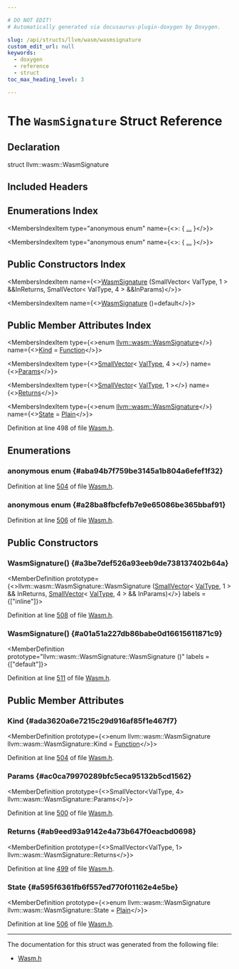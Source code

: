 ```yaml
---

# DO NOT EDIT!
# Automatically generated via docusaurus-plugin-doxygen by Doxygen.

slug: /api/structs/llvm/wasm/wasmsignature
custom_edit_url: null
keywords:
  - doxygen
  - reference
  - struct
toc_max_heading_level: 3

---
```





# The `WasmSignature` Struct Reference

<DoxygenPage pluginConfig={pluginConfig}>



## Declaration

<CodeBlock>struct llvm::wasm::WasmSignature</CodeBlock>

## Included Headers

<IncludesList>
<IncludesListItem
  filePath="llvm/BinaryFormat/Wasm.h"
  permalink="/docs/api/files/include/include/llvm/include/llvm/binaryformat/wasm-h"
  isLocal="true" />
</IncludesList>

## Enumerations Index

<MembersIndex>

<MembersIndexItem
  type="anonymous enum"
  name={<>:  &#123; <a href="#aba94b7f759be3145a1b804a6efef1f32">...</a> &#125;</>}>
</MembersIndexItem>

<MembersIndexItem
  type="anonymous enum"
  name={<>:  &#123; <a href="#a28ba8fbcfefb7e9e65086be365bbaf91">...</a> &#125;</>}>
</MembersIndexItem>

</MembersIndex>

## Public Constructors Index

<MembersIndex>

<MembersIndexItem
  name={<><a href="#a3be7def526a93eeb9de738137402b64a">WasmSignature</a> (SmallVector&lt; ValType, 1 &gt; &amp;&amp;InReturns, SmallVector&lt; ValType, 4 &gt; &amp;&amp;InParams)</>}>
</MembersIndexItem>

<MembersIndexItem
  name={<><a href="#a01a51a227db86babe0d16615611871c9">WasmSignature</a> ()=default</>}>
</MembersIndexItem>

</MembersIndex>

## Public Member Attributes Index

<MembersIndex>

<MembersIndexItem
  type={<>enum <a href="/docs/api/structs/llvm/wasm/wasmsignature">llvm::wasm::WasmSignature</a></>}
  name={<><a href="#ada3620a6e7215c29d916af85f1e467f7">Kind</a> = <a href="/docs/api/classes/llvm/function">Function</a></>}>
</MembersIndexItem>

<MembersIndexItem
  type={<><a href="/docs/api/classes/llvm/smallvector">SmallVector</a>&lt; <a href="/docs/api/namespaces/llvm/wasm/#a0ef8084534e2fa2859faac16914a7ff8">ValType</a>, 4 &gt;</>}
  name={<><a href="#ac0ca79970289bfc5eca95132b5cd1562">Params</a></>}>
</MembersIndexItem>

<MembersIndexItem
  type={<><a href="/docs/api/classes/llvm/smallvector">SmallVector</a>&lt; <a href="/docs/api/namespaces/llvm/wasm/#a0ef8084534e2fa2859faac16914a7ff8">ValType</a>, 1 &gt;</>}
  name={<><a href="#ab9eed93a9142e4a73b647f0eacbd0698">Returns</a></>}>
</MembersIndexItem>

<MembersIndexItem
  type={<>enum <a href="/docs/api/structs/llvm/wasm/wasmsignature">llvm::wasm::WasmSignature</a></>}
  name={<><a href="#a595f6361fb6f557ed770f01162e4e5be">State</a> = <a href="#a28ba8fbcfefb7e9e65086be365bbaf91ad9ba2566cde96ed82a844680baff8ffc">Plain</a></>}>
</MembersIndexItem>

</MembersIndex>


Definition at line 498 of file <a href="/docs/api/files/include/include/llvm/include/llvm/binaryformat/wasm-h">Wasm.h</a>.

<SectionDefinition>

## Enumerations

### anonymous enum  {#aba94b7f759be3145a1b804a6efef1f32}

<MemberDefinition
  prototype="anonymous enum ">

<EnumerationList title="Enumeration values">

<Link id="aba94b7f759be3145a1b804a6efef1f32a8d6eefe4bd871fbf7ae63155192ab4de" />
<EnumerationListItem name="Function">

</EnumerationListItem>

<Link id="aba94b7f759be3145a1b804a6efef1f32a14165af3dadf84308c51f1de9d5a5bb0" />
<EnumerationListItem name="Tag">

</EnumerationListItem>

<Link id="aba94b7f759be3145a1b804a6efef1f32ab0581545eba3efc6ff73269a73910a1a" />
<EnumerationListItem name="Placeholder">

</EnumerationListItem>

</EnumerationList>

Definition at line <a href="/docs/api/files/include/include/llvm/include/llvm/binaryformat/wasm-h/#l00504">504</a> of file <a href="/docs/api/files/include/include/llvm/include/llvm/binaryformat/wasm-h">Wasm.h</a>.
</MemberDefinition>

### anonymous enum  {#a28ba8fbcfefb7e9e65086be365bbaf91}

<MemberDefinition
  prototype="anonymous enum ">

<EnumerationList title="Enumeration values">

<Link id="a28ba8fbcfefb7e9e65086be365bbaf91ad9ba2566cde96ed82a844680baff8ffc" />
<EnumerationListItem name="Plain">

</EnumerationListItem>

<Link id="a28ba8fbcfefb7e9e65086be365bbaf91a4169785ce68a5ae46e84038f05fc7e78" />
<EnumerationListItem name="Empty">

</EnumerationListItem>

<Link id="a28ba8fbcfefb7e9e65086be365bbaf91a1ffbe72dba5725627345dd8fb4cbf689" />
<EnumerationListItem name="Tombstone">

</EnumerationListItem>

</EnumerationList>

Definition at line <a href="/docs/api/files/include/include/llvm/include/llvm/binaryformat/wasm-h/#l00506">506</a> of file <a href="/docs/api/files/include/include/llvm/include/llvm/binaryformat/wasm-h">Wasm.h</a>.
</MemberDefinition>

</SectionDefinition>

<SectionDefinition>

## Public Constructors

### WasmSignature() {#a3be7def526a93eeb9de738137402b64a}

<MemberDefinition
  prototype={<>llvm::wasm::WasmSignature::WasmSignature (<a href="/docs/api/classes/llvm/smallvector">SmallVector</a>&lt; <a href="/docs/api/namespaces/llvm/wasm/#a0ef8084534e2fa2859faac16914a7ff8">ValType</a>, 1 &gt; &amp;&amp; InReturns, <a href="/docs/api/classes/llvm/smallvector">SmallVector</a>&lt; <a href="/docs/api/namespaces/llvm/wasm/#a0ef8084534e2fa2859faac16914a7ff8">ValType</a>, 4 &gt; &amp;&amp; InParams)</>}
  labels = {["inline"]}>

Definition at line <a href="/docs/api/files/include/include/llvm/include/llvm/binaryformat/wasm-h/#l00508">508</a> of file <a href="/docs/api/files/include/include/llvm/include/llvm/binaryformat/wasm-h">Wasm.h</a>.
</MemberDefinition>

### WasmSignature() {#a01a51a227db86babe0d16615611871c9}

<MemberDefinition
  prototype="llvm::wasm::WasmSignature::WasmSignature ()"
  labels = {["default"]}>

Definition at line <a href="/docs/api/files/include/include/llvm/include/llvm/binaryformat/wasm-h/#l00511">511</a> of file <a href="/docs/api/files/include/include/llvm/include/llvm/binaryformat/wasm-h">Wasm.h</a>.
</MemberDefinition>

</SectionDefinition>

<SectionDefinition>

## Public Member Attributes

### Kind {#ada3620a6e7215c29d916af85f1e467f7}

<MemberDefinition
  prototype={<>enum llvm::wasm::WasmSignature llvm::wasm::WasmSignature::Kind = <a href="/docs/api/classes/llvm/function">Function</a></>}>

Definition at line <a href="/docs/api/files/include/include/llvm/include/llvm/binaryformat/wasm-h/#l00504">504</a> of file <a href="/docs/api/files/include/include/llvm/include/llvm/binaryformat/wasm-h">Wasm.h</a>.
</MemberDefinition>

### Params {#ac0ca79970289bfc5eca95132b5cd1562}

<MemberDefinition
  prototype={<>SmallVector&lt;ValType, 4&gt; llvm::wasm::WasmSignature::Params</>}>

Definition at line <a href="/docs/api/files/include/include/llvm/include/llvm/binaryformat/wasm-h/#l00500">500</a> of file <a href="/docs/api/files/include/include/llvm/include/llvm/binaryformat/wasm-h">Wasm.h</a>.
</MemberDefinition>

### Returns {#ab9eed93a9142e4a73b647f0eacbd0698}

<MemberDefinition
  prototype={<>SmallVector&lt;ValType, 1&gt; llvm::wasm::WasmSignature::Returns</>}>

Definition at line <a href="/docs/api/files/include/include/llvm/include/llvm/binaryformat/wasm-h/#l00499">499</a> of file <a href="/docs/api/files/include/include/llvm/include/llvm/binaryformat/wasm-h">Wasm.h</a>.
</MemberDefinition>

### State {#a595f6361fb6f557ed770f01162e4e5be}

<MemberDefinition
  prototype={<>enum llvm::wasm::WasmSignature llvm::wasm::WasmSignature::State = <a href="#a28ba8fbcfefb7e9e65086be365bbaf91ad9ba2566cde96ed82a844680baff8ffc">Plain</a></>}>

Definition at line <a href="/docs/api/files/include/include/llvm/include/llvm/binaryformat/wasm-h/#l00506">506</a> of file <a href="/docs/api/files/include/include/llvm/include/llvm/binaryformat/wasm-h">Wasm.h</a>.
</MemberDefinition>

</SectionDefinition>

<hr/>

The documentation for this struct was generated from the following file:

<ul>
<li><a href="/docs/api/files/include/include/llvm/include/llvm/binaryformat/wasm-h">Wasm.h</a></li>
</ul>

</DoxygenPage>
